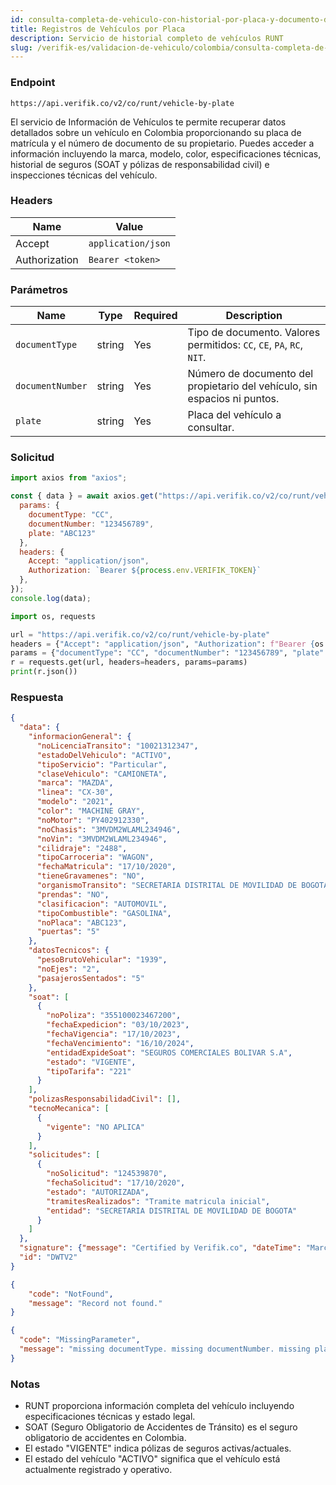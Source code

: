 ```yaml
---
id: consulta-completa-de-vehiculo-con-historial-por-placa-y-documento-de-identificacion-runt
title: Registros de Vehículos por Placa
description: Servicio de historial completo de vehículos RUNT
slug: /verifik-es/validacion-de-vehiculo/colombia/consulta-completa-de-vehiculo-con-historial-por-placa-y-documento-de-identificacion-runt
---
```



### Endpoint

```
https://api.verifik.co/v2/co/runt/vehicle-by-plate
```

El servicio de Información de Vehículos te permite recuperar datos detallados sobre un vehículo en Colombia proporcionando su placa de matrícula y el número de documento de su propietario. Puedes acceder a información incluyendo la marca, modelo, color, especificaciones técnicas, historial de seguros (SOAT y pólizas de responsabilidad civil) e inspecciones técnicas del vehículo.

### Headers

| Name | Value |
| --- | --- |
| Accept | `application/json` |
| Authorization | `Bearer <token>` |

### Parámetros

| Name | Type | Required | Description |
| --- | --- | --- | --- |
| `documentType` | string | Yes | Tipo de documento. Valores permitidos: `CC`, `CE`, `PA`, `RC`, `NIT`. |
| `documentNumber` | string | Yes | Número de documento del propietario del vehículo, sin espacios ni puntos. |
| `plate` | string | Yes | Placa del vehículo a consultar. |

### Solicitud

<Tabs>
  <TabItem value="node" label="Node.js">

```javascript
import axios from "axios";

const { data } = await axios.get("https://api.verifik.co/v2/co/runt/vehicle-by-plate", {
  params: { 
    documentType: "CC", 
    documentNumber: "123456789", 
    plate: "ABC123" 
  },
  headers: { 
    Accept: "application/json", 
    Authorization: `Bearer ${process.env.VERIFIK_TOKEN}` 
  },
});
console.log(data);
```

  </TabItem>
  <TabItem value="python" label="Python">

```python
import os, requests

url = "https://api.verifik.co/v2/co/runt/vehicle-by-plate"
headers = {"Accept": "application/json", "Authorization": f"Bearer {os.getenv('VERIFIK_TOKEN')}"}
params = {"documentType": "CC", "documentNumber": "123456789", "plate": "ABC123"}
r = requests.get(url, headers=headers, params=params)
print(r.json())
```

  </TabItem>
</Tabs>

### Respuesta

<Tabs>
  <TabItem value="200" label="200">

```json
{
  "data": {
    "informacionGeneral": {
      "noLicenciaTransito": "10021312347",
      "estadoDelVehiculo": "ACTIVO",
      "tipoServicio": "Particular",
      "claseVehiculo": "CAMIONETA",
      "marca": "MAZDA",
      "linea": "CX-30",
      "modelo": "2021",
      "color": "MACHINE GRAY",
      "noMotor": "PY402912330",
      "noChasis": "3MVDM2WLAML234946",
      "noVin": "3MVDM2WLAML234946",
      "cilidraje": "2488",
      "tipoCarroceria": "WAGON",
      "fechaMatricula": "17/10/2020",
      "tieneGravamenes": "NO",
      "organismoTransito": "SECRETARIA DISTRITAL DE MOVILIDAD DE BOGOTA",
      "prendas": "NO",
      "clasificacion": "AUTOMOVIL",
      "tipoCombustible": "GASOLINA",
      "noPlaca": "ABC123",
      "puertas": "5"
    },
    "datosTecnicos": {
      "pesoBrutoVehicular": "1939",
      "noEjes": "2",
      "pasajerosSentados": "5"
    },
    "soat": [
      {
        "noPoliza": "355100023467200",
        "fechaExpedicion": "03/10/2023",
        "fechaVigencia": "17/10/2023",
        "fechaVencimiento": "16/10/2024",
        "entidadExpideSoat": "SEGUROS COMERCIALES BOLIVAR S.A",
        "estado": "VIGENTE",
        "tipoTarifa": "221"
      }
    ],
    "polizasResponsabilidadCivil": [],
    "tecnoMecanica": [
      {
        "vigente": "NO APLICA"
      }
    ],
    "solicitudes": [
      {
        "noSolicitud": "124539870",
        "fechaSolicitud": "17/10/2020",
        "estado": "AUTORIZADA",
        "tramitesRealizados": "Tramite matricula inicial",
        "entidad": "SECRETARIA DISTRITAL DE MOVILIDAD DE BOGOTA"
      }
    ]
  },
  "signature": {"message": "Certified by Verifik.co", "dateTime": "March 14, 2024 2:23 PM"},
  "id": "DWTV2"
}
```

  </TabItem>
  <TabItem value="404" label="404">

```json
{
    "code": "NotFound",
    "message": "Record not found."
}
```

  </TabItem>
  <TabItem value="409" label="409">

```json
{
  "code": "MissingParameter",
  "message": "missing documentType. missing documentNumber. missing plate"
}
```

  </TabItem>
</Tabs>

### Notas

- RUNT proporciona información completa del vehículo incluyendo especificaciones técnicas y estado legal.
- SOAT (Seguro Obligatorio de Accidentes de Tránsito) es el seguro obligatorio de accidentes en Colombia.
- El estado "VIGENTE" indica pólizas de seguros activas/actuales.
- El estado del vehículo "ACTIVO" significa que el vehículo está actualmente registrado y operativo.
